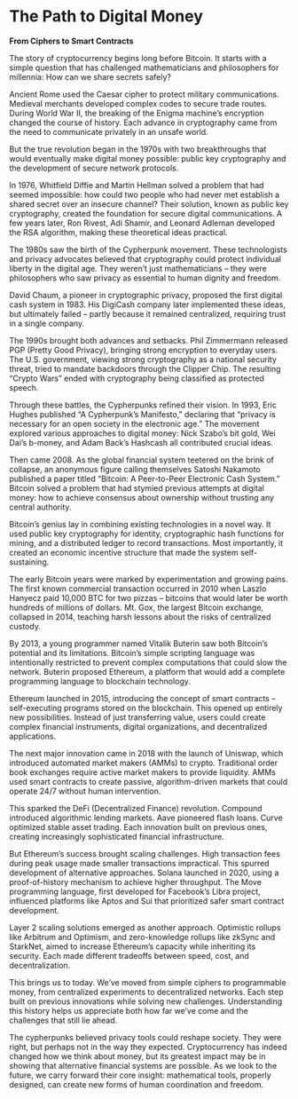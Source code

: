 # The Path to Digital Money
**From Ciphers to Smart Contracts**

The story of cryptocurrency begins long before Bitcoin. It starts with a simple question that has challenged mathematicians and philosophers for millennia: How can we share secrets safely?

Ancient Rome used the Caesar cipher to protect military communications. Medieval merchants developed complex codes to secure trade routes. During World War II, the breaking of the Enigma machine's encryption changed the course of history. Each advance in cryptography came from the need to communicate privately in an unsafe world.

But the true revolution began in the 1970s with two breakthroughs that would eventually make digital money possible: public key cryptography and the development of secure network protocols.

In 1976, Whitfield Diffie and Martin Hellman solved a problem that had seemed impossible: how could two people who had never met establish a shared secret over an insecure channel? Their solution, known as public key cryptography, created the foundation for secure digital communications. A few years later, Ron Rivest, Adi Shamir, and Leonard Adleman developed the RSA algorithm, making these theoretical ideas practical.

The 1980s saw the birth of the Cypherpunk movement. These technologists and privacy advocates believed that cryptography could protect individual liberty in the digital age. They weren't just mathematicians – they were philosophers who saw privacy as essential to human dignity and freedom.

David Chaum, a pioneer in cryptographic privacy, proposed the first digital cash system in 1983. His DigiCash company later implemented these ideas, but ultimately failed – partly because it remained centralized, requiring trust in a single company.

The 1990s brought both advances and setbacks. Phil Zimmermann released PGP (Pretty Good Privacy), bringing strong encryption to everyday users. The U.S. government, viewing strong cryptography as a national security threat, tried to mandate backdoors through the Clipper Chip. The resulting "Crypto Wars" ended with cryptography being classified as protected speech.

Through these battles, the Cypherpunks refined their vision. In 1993, Eric Hughes published "A Cypherpunk's Manifesto," declaring that "privacy is necessary for an open society in the electronic age." The movement explored various approaches to digital money: Nick Szabo's bit gold, Wei Dai's b-money, and Adam Back's Hashcash all contributed crucial ideas.

Then came 2008. As the global financial system teetered on the brink of collapse, an anonymous figure calling themselves Satoshi Nakamoto published a paper titled "Bitcoin: A Peer-to-Peer Electronic Cash System." Bitcoin solved a problem that had stymied previous attempts at digital money: how to achieve consensus about ownership without trusting any central authority.

Bitcoin's genius lay in combining existing technologies in a novel way. It used public key cryptography for identity, cryptographic hash functions for mining, and a distributed ledger to record transactions. Most importantly, it created an economic incentive structure that made the system self-sustaining.

The early Bitcoin years were marked by experimentation and growing pains. The first known commercial transaction occurred in 2010 when Laszlo Hanyecz paid 10,000 BTC for two pizzas – bitcoins that would later be worth hundreds of millions of dollars. Mt. Gox, the largest Bitcoin exchange, collapsed in 2014, teaching harsh lessons about the risks of centralized custody.

By 2013, a young programmer named Vitalik Buterin saw both Bitcoin's potential and its limitations. Bitcoin's simple scripting language was intentionally restricted to prevent complex computations that could slow the network. Buterin proposed Ethereum, a platform that would add a complete programming language to blockchain technology.

Ethereum launched in 2015, introducing the concept of smart contracts – self-executing programs stored on the blockchain. This opened up entirely new possibilities. Instead of just transferring value, users could create complex financial instruments, digital organizations, and decentralized applications.

The next major innovation came in 2018 with the launch of Uniswap, which introduced automated market makers (AMMs) to crypto. Traditional order book exchanges require active market makers to provide liquidity. AMMs used smart contracts to create passive, algorithm-driven markets that could operate 24/7 without human intervention.

This sparked the DeFi (Decentralized Finance) revolution. Compound introduced algorithmic lending markets. Aave pioneered flash loans. Curve optimized stable asset trading. Each innovation built on previous ones, creating increasingly sophisticated financial infrastructure.

But Ethereum's success brought scaling challenges. High transaction fees during peak usage made smaller transactions impractical. This spurred development of alternative approaches. Solana launched in 2020, using a proof-of-history mechanism to achieve higher throughput. The Move programming language, first developed for Facebook's Libra project, influenced platforms like Aptos and Sui that prioritized safer smart contract development.

Layer 2 scaling solutions emerged as another approach. Optimistic rollups like Arbitrum and Optimism, and zero-knowledge rollups like zkSync and StarkNet, aimed to increase Ethereum's capacity while inheriting its security. Each made different tradeoffs between speed, cost, and decentralization.

This brings us to today. We've moved from simple ciphers to programmable money, from centralized experiments to decentralized networks. Each step built on previous innovations while solving new challenges. Understanding this history helps us appreciate both how far we've come and the challenges that still lie ahead.

The cypherpunks believed privacy tools could reshape society. They were right, but perhaps not in the way they expected. Cryptocurrency has indeed changed how we think about money, but its greatest impact may be in showing that alternative financial systems are possible. As we look to the future, we carry forward their core insight: mathematical tools, properly designed, can create new forms of human coordination and freedom.